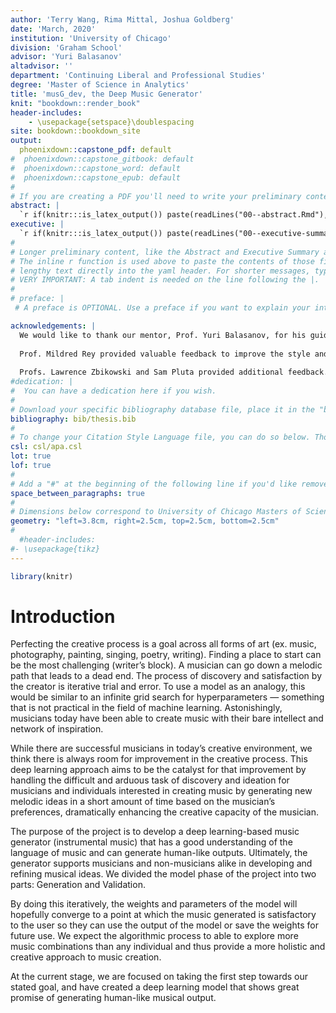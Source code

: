 ```yaml
---
author: 'Terry Wang, Rima Mittal, Joshua Goldberg'
date: 'March, 2020'
institution: 'University of Chicago'
division: 'Graham School'
advisor: 'Yuri Balasanov'
altadvisor: ''
department: 'Continuing Liberal and Professional Studies'
degree: 'Master of Science in Analytics'
title: 'musG_dev, the Deep Music Generator'
knit: "bookdown::render_book"
header-includes:
    - \usepackage{setspace}\doublespacing
site: bookdown::bookdown_site
output: 
  phoenixdown::capstone_pdf: default
#  phoenixdown::capstone_gitbook: default
#  phoenixdown::capstone_word: default
#  phoenixdown::capstone_epub: default
#
# If you are creating a PDF you'll need to write your preliminary content as well as define some other parameters below.
abstract: | 
  `r if(knitr:::is_latex_output()) paste(readLines("00--abstract.Rmd"), collapse = '\n  ')` 
executive: |  
  `r if(knitr:::is_latex_output()) paste(readLines("00--executive-summary.Rmd"), collapse = '\n  ')` 
#
# Longer preliminary content, like the Abstract and Executive Summary above, is best organized in seperate files.
# The inline r function is used above to paste the contents of those files, instead of requiring you one to type 
# lengthy text directly into the yaml header. For shorter messages, typing directly into the YAML is easier. See below.
# VERY IMPORTANT: A tab indent is needed on the line following the |.
#
# preface: |
 # A preface is OPTIONAL. Use a preface if you want to explain your interest in the report topic and include anything about your experience that readers should keep in mind. If you would rather not include a preface, comment it out or delete it from the YAML header of the index.Rmd file.

acknowledgements: |
  We would like to thank our mentor, Prof. Yuri Balasanov, for his guidance and kind support during our investigations. 
  
  Prof. Mildred Rey provided valuable feedback to improve the style and content of this paper. We truly appreciate her help.
  
  Profs. Lawrence Zbikowski and Sam Pluta provided additional feedback. Thank you.
#dedication: |
#  You can have a dedication here if you wish.
#
# Download your specific bibliography database file, place it in the "bib" folder, and refer to it in the line below
bibliography: bib/thesis.bib
#
# To change your Citation Style Language file, you can do so below. Though the default is apa style.
csl: csl/apa.csl
lot: true
lof: true
#
# Add a "#" at the beginning of the following line if you'd like remove space between parapgraphs.
space_between_paragraphs: true
#
# Dimensions below correspond to University of Chicago Masters of Science in Analytics requirements.
geometry: "left=3.8cm, right=2.5cm, top=2.5cm, bottom=2.5cm"
#
  #header-includes:
#- \usepackage{tikz}
---
```




<!--
Above is the YAML (YAML Ain't Markup Language) header that includes a lot of metadata used to produce the document.  Be careful with spacing in this header!

If you'd prefer to not include a Preface for example, simply delete lines 32-33 above or add a "#"" before them to comment out.  If you have other LaTeX packages you would like to include, delete the # before header-includes and list the packages after hyphens on new lines.

If you'd like to include a comment that won't be produced in your resulting file enclose it in a block like this:
-->

<!--

If you receive a duplicate label error after knitting, delete the extra .Rmd file and then knit again.
-->

<!-- You'll need to include the order that you'd like Rmd files to appear in the _bookdown.yml file for PDF files and also delete the # before rmd_files: there. Do not include 00(two-hyphens)prelim.Rmd,  00(two-hyphens)abstract.Rmd and 00(two-hyphens)executive summary.Rmdsince they are handled in the YAML above differently for the PDF version.
-->

<!-- The {.unnumbered} option here means that the introduction will be "Chapter 0." You can also use {-} for no numbers on chapters, which is the standard for each section.
-->

```r
library(knitr)
```

# Introduction {.unnumbered}

<!--change order of these two paragraphs or merge the two-->
<!--Finding a place to start to be the most challenging. Then talk about pain points. Then talk about the solution.-->

Perfecting the creative process is a goal across all forms of art (ex. music, photography, painting, singing, poetry, writing). Finding a place to start can be the most challenging (writer's block). A musician can go down a melodic path that leads to a dead end. The process of discovery and satisfaction by the creator is iterative trial and error. To use a model as an analogy, this would be similar to an infinite grid search for hyperparameters — something that is not practical in the field of machine learning. Astonishingly, musicians today have been able to create music with their bare intellect and network of inspiration.

While there are successful musicians in today's creative environment, we think there is always room for improvement in the creative process. This deep learning approach aims to be the catalyst for that improvement by handling the difficult and arduous task of discovery and ideation for musicians and individuals interested in creating music by generating new melodic ideas in a short amount of time based on the musician's preferences, dramatically enhancing the creative capacity of the musician.

The purpose of the project is to develop a deep learning-based music generator (instrumental music) that has a good understanding of the language of music and can generate human-like outputs. Ultimately, the generator supports musicians and non-musicians alike in developing and refining musical ideas. We divided the model phase of the project into two parts: Generation and Validation.

By doing this iteratively, the weights and parameters of the model will hopefully converge to a point at which the music generated is satisfactory to the user so they can use the output of the model or save the weights for future use. We expect the algorithmic process to able to explore more music combinations than any individual and thus provide a more holistic and creative approach to music creation.

At the current stage, we are focused on taking the first step towards our stated goal, and have created a deep learning model that shows great promise of generating human-like musical output.

